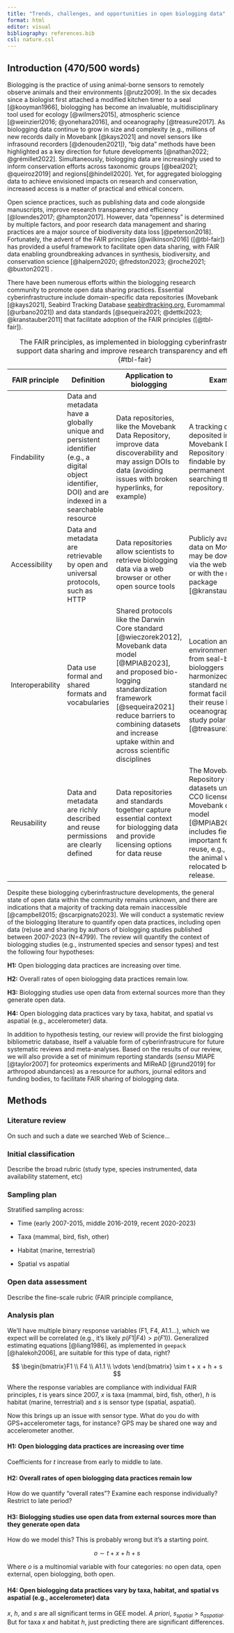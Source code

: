 ```yaml
---
title: "Trends, challenges, and opportunities in open biologging data"
format: html
editor: visual
bibliography: references.bib
csl: nature.csl
---
```


## Introduction (470/500 words)

Biologging is the practice of using animal-borne sensors to remotely observe animals and their environments [@rutz2009]. In the six decades since a biologist first attached a modified kitchen timer to a seal [@kooyman1966], biologging has become an invaluable, multidisciplinary tool used for ecology [@wilmers2015], atmospheric science [@weinzierl2016; @yonehara2016], and oceanography [@treasure2017]. As biologging data continue to grow in size and complexity (e.g., millions of new records daily in Movebank [@kays2021] and novel sensors like infrasound recorders [@denouden2021]), "big data" methods have been highlighted as a key direction for future developments [@nathan2022; @grémillet2022]. Simultaneously, biologging data are increasingly used to inform conservation efforts across taxonomic groups [@beal2021; @queiroz2019] and regions[@hindell2020]. Yet, for aggregated biologging data to achieve envisioned impacts on research and conservation, increased access is a matter of practical and ethical concern.

Open science practices, such as publishing data and code alongside manuscripts, improve research transparency and efficiency [@lowndes2017; @hampton2017]. However, data "openness" is determined by multiple factors, and poor research data management and sharing practices are a major source of biodiversity data loss [@peterson2018]. Fortunately, the advent of the FAIR principles [@wilkinson2016] ([@tbl-fair]) has provided a useful framework to facilitate open data sharing, with FAIR data enabling groundbreaking advances in synthesis, biodiversity, and conservation science [@halpern2020; @fredston2023; @roche2021; @buxton2021] .

There have been numerous efforts within the biologging research community to promote open data sharing practices. Essential cyberinfrastructure include domain-specific data repositories (Movebank [@kays2021], Seabird Tracking Database [seabirdtracking.org](https://www.seabirdtracking.org), Euromammal [@urbano2021]) and data standards [@sequeira2021; @dettki2023; @kranstauber2011] that facilitate adoption of the FAIR principles ([@tbl-fair]).

| FAIR principle   | Definition                                                                                                                                           | Application to biologging                                                                                                                                                                                                                                                | Example                                                                                                                                                                                                        |
|------------------|------------------------------------------------------------------------------------------------------------------------------------------------------|--------------------------------------------------------------------------------------------------------------------------------------------------------------------------------------------------------------------------------------------------------------------------|----------------------------------------------------------------------------------------------------------------------------------------------------------------------------------------------------------------|
| Findability      | Data and metadata have a globally unique and persistent identifier (e.g., a digital object identifier, DOI) and are indexed in a searchable resource | Data repositories, like the Movebank Data Repository, improve data discoverability and may assign DOIs to data (avoiding issues with broken hyperlinks, for example)                                                                                                     | A tracking dataset deposited in the Movebank Data Repository is findable by its permanent DOI or by searching the repository.                                                                                  |
| Accessibility    | Data and metadata are retrievable by open and universal protocols, such as HTTP                                                                      | Data repositories allow scientists to retrieve biologging data via a web browser or other open source tools                                                                                                                                                              | Publicly available data on Movebank may be downloaded via the website, API, or with the `move2` R package [@kranstauber2023]                                                                                   |
| Interoperability | Data use formal and shared formats and vocabularies                                                                                                  | Shared protocols like the Darwin Core standard [@wieczorek2012], Movebank data model [@MPIAB2023], and proposed bio-logging standardization framework [@sequeira2021] reduce barriers to combining datasets and increase uptake within and across scientific disciplines | Location and environmental data from seal-borne biologgers harmonized to a standard netCDF format facilitated their reuse by oceanographers to study polar regions [@treasure2017]                             |
| Reusability      | Data and metadata are richly described and reuse permissions are clearly defined                                                                     | Data repositories and standards together capture essential context for biologging data and provide licensing options for data reuse                                                                                                                                      | The Movebank Data Repository releases datasets under the CC0 license and the Movebank data model [@MPIAB2023] includes fields important for data reuse, e.g., whether the animal was relocated before release. |

: The FAIR principles, as implemented in biologging cyberinfrastructure, support data sharing and improve research transparency and efficiency. {#tbl-fair}

Despite these biologging cyberinfrastructure developments, the general state of open data within the community remains unknown, and there are indications that a majority of tracking data remain inaccessible [@campbell2015; @scarpignato2023]. We will conduct a systematic review of the biologging literature to quantify open data practices, including open data (re)use and sharing by authors of biologging studies published between 2007-2023 (N=4799). The review will quantify the context of biologging studies (e.g., instrumented species and sensor types) and test the following four hypotheses:

**H1:** Open biologging data practices are increasing over time.

**H2:** Overall rates of open biologging data practices remain low.

**H3:** Biologging studies use open data from external sources more than they generate open data.

**H4:** Open biologging data practices vary by taxa, habitat, and spatial vs aspatial (e.g., accelerometer) data.

In addition to hypothesis testing, our review will provide the first biologging bibliometric database, itself a valuable form of cyberinfrastrucure for future systematic reviews and meta-analyses. Based on the results of our review, we will also provide a set of minimum reporting standards (*sensu* MIAPE [@taylor2007] for proteomics experiments and MIReAD [@rund2019] for arthropod abundances) as a resource for authors, journal editors and funding bodies, to facilitate FAIR sharing of biologging data.

## Methods

### Literature review

On such and such a date we searched Web of Science...

### Initial classification

Describe the broad rubric (study type, species instrumented, data availability statement, etc)

### Sampling plan

Stratified sampling across:

-   Time (early 2007-2015, middle 2016-2019, recent 2020-2023)

-   Taxa (mammal, bird, fish, other)

-   Habitat (marine, terrestrial)

-   Spatial vs aspatial

### Open data assessment

Describe the fine-scale rubric (FAIR principle compliance,

### Analysis plan

We'll have multiple binary response variables (F1, F4, A1.1...), which we expect will be correlated (e.g., it's likely $p(F1|F4) > p(F1)$). Generalized estimating equations [@liang1986], as implemented in `geepack` [@halekoh2006], are suitable for this type of data, right?

$$
\begin{bmatrix}F1 \\ F4 \\ A1.1 \\ \vdots \end{bmatrix} \sim t + x + h + s
$$

Where the response variables are compliance with individual FAIR principles, $t$ is years since 2007, $x$ is taxa (mammal, bird, fish, other), $h$ is habitat (marine, terrestrial) and $s$ is sensor type (spatial, aspatial).

Now this brings up an issue with sensor type. What do you do with GPS+accelerometer tags, for instance? GPS may be shared one way and accelerometer another.

#### **H1:** Open biologging data practices are increasing over time

Coefficients for $t$ increase from early to middle to late.

#### **H2:** Overall rates of open biologging data practices remain low

How do we quantify "overall rates"? Examine each response individually? Restrict to late period?

#### **H3:** Biologging studies use open data from external sources more than they generate open data

How do we model this? This is probably wrong but it's a starting point.

$$
o \sim t + x + h + s
$$

Where $o$ is a multinomial variable with four categories: no open data, open external, open biologging, both open.

#### **H4:** Open biologging data practices vary by taxa, habitat, and spatial vs aspatial (e.g., accelerometer) data

$x$, $h$, and $s$ are all significant terms in GEE model. *A priori*, $s_{spatial}$ \> $s_{aspatial}$. But for taxa $x$ and habitat $h$, just predicting there are significant differences.
